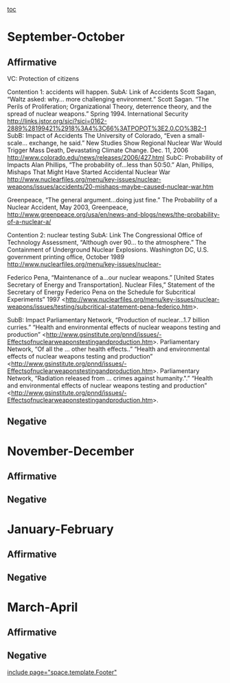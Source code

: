 [[toc]]
=September-October= 
==Affirmative== 



VC: Protection of citizens


Contention 1: accidents will happen.
SubA: Link of Accidents
Scott Sagan, “Waltz asked: why… more challenging environment.” Scott Sagan. “The Perils of Proliferation; Organizational Theory, deterrence theory, and the spread of nuclear weapons.” Spring 1994. International Security http://links.jstor.org/sici?sici=0162-2889%28199421%2918%3A4%3C66%3ATPOPOT%3E2.0.CO%3B2-1
SubB: Impact of Accidents
The University of Colorado, “Even a small-scale… exchange, he said.” New Studies Show Regional Nuclear War Would Trigger Mass Death, Devastating Climate Change.
Dec. 11, 2006 http://www.colorado.edu/news/releases/2006/427.html
SubC: Probability of Impacts
Alan Phillips, “The probability of…less than 50:50.” Alan, Phillips, Mishaps That Might Have Started Accidental Nuclear War http://www.nuclearfiles.org/menu/key-issues/nuclear-weapons/issues/accidents/20-mishaps-maybe-caused-nuclear-war.htm

Greenpeace, “The general argument…doing just fine.” The Probability of a Nuclear Accident, May 2003, Greenpeace, http://www.greenpeace.org/usa/en/news-and-blogs/news/the-probability-of-a-nuclear-a/

Contention 2: nuclear testing
SubA: Link
The Congressional Office of Technology Assessment, “Although over 90… to the atmosphere.” The Containment of Underground Nuclear Explosions. Washington DC, U.S. government printing office, October 1989 http://www.nuclearfiles.org/menu/key-issues/nuclear-

Federico Pena, “Maintenance of a…our nuclear weapons.” [United States Secretary of Energy and Transportation]. Nuclear Files,” Statement of the Secretary of Energy Federico Pena on the Schedule for Subcritical Experiments” 1997 <http://www.nuclearfiles.org/menu/key-issues/nuclear-weapons/issues/testing/subcritical-statement-pena-federico.htm>.

SubB: Impact
Parliamentary Network, “Production of nuclear…1.7 billion curries.” “Health and environmental effects of nuclear weapons testing and production” <http://www.gsinstitute.org/pnnd/issues/-Effectsofnuclearweaponstestingandproduction.htm>.
Parliamentary Network, “Of all the … other health effects..” “Health and environmental effects of nuclear weapons testing and production” <http://www.gsinstitute.org/pnnd/issues/-Effectsofnuclearweaponstestingandproduction.htm>.
Parliamentary Network, “Radiation released from … crimes against humanity.".” “Health and environmental effects of nuclear weapons testing and production” <http://www.gsinstitute.org/pnnd/issues/-Effectsofnuclearweaponstestingandproduction.htm>.



==Negative== 




=November-December= 
==Affirmative== 
==Negative== 

=January-February= 
==Affirmative== 
==Negative== 

=March-April= 
==Affirmative== 
==Negative== 

[[include page="space.template.Footer"]]
